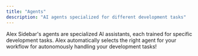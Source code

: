 ```yaml
---
title: "Agents"
description: "AI agents specialized for different development tasks"
---
```


Alex Sidebar's agents are specialized AI assistants, each trained for specific development tasks. Alex automatically selects the right agent for your workflow for autonomously handling your development tasks!